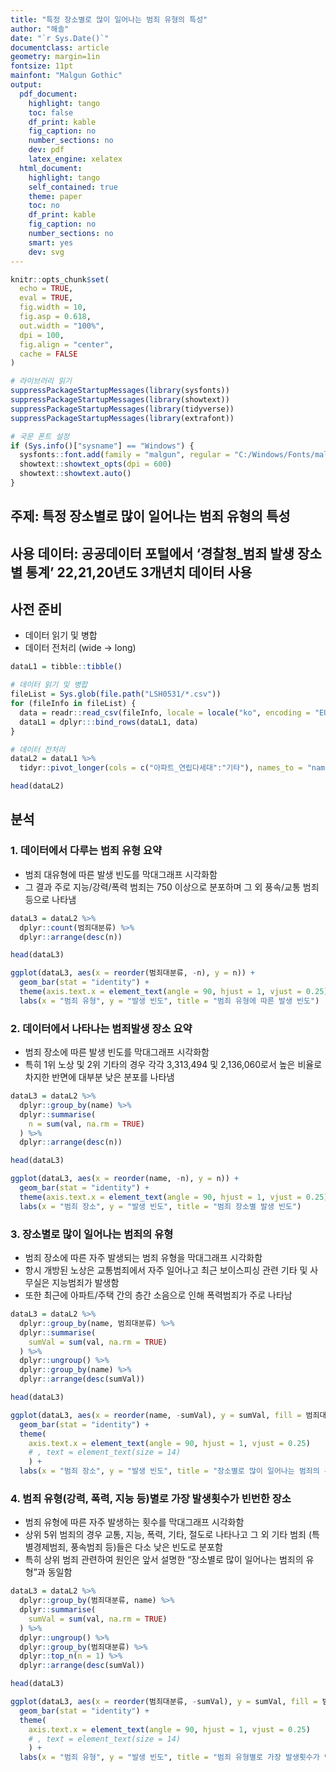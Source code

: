 ```yaml
---
title: "특정 장소별로 많이 일어나는 범죄 유형의 특성"
author: "해솔"
date: "`r Sys.Date()`"
documentclass: article
geometry: margin=1in
fontsize: 11pt
mainfont: "Malgun Gothic"
output:
  pdf_document:
    highlight: tango
    toc: false
    df_print: kable
    fig_caption: no
    number_sections: no
    dev: pdf
    latex_engine: xelatex
  html_document:
    highlight: tango
    self_contained: true
    theme: paper
    toc: no
    df_print: kable
    fig_caption: no
    number_sections: no
    smart: yes
    dev: svg
---
```


```r
knitr::opts_chunk$set(
  echo = TRUE,
  eval = TRUE,
  fig.width = 10,
  fig.asp = 0.618,
  out.width = "100%",
  dpi = 100,
  fig.align = "center",
  cache = FALSE
)

# 라이브러리 읽기
suppressPackageStartupMessages(library(sysfonts))
suppressPackageStartupMessages(library(showtext))
suppressPackageStartupMessages(library(tidyverse))
suppressPackageStartupMessages(library(extrafont))

# 국문 폰트 설정
if (Sys.info()["sysname"] == "Windows") {
  sysfonts::font.add(family = "malgun", regular = "C:/Windows/Fonts/malgun.ttf")
  showtext::showtext_opts(dpi = 600)
  showtext::showtext.auto()
}
```

## 주제: 특정 장소별로 많이 일어나는 범죄 유형의 특성
## 사용 데이터: 공공데이터 포털에서 ‘경찰청_범죄 발생 장소별 통계’ 22,21,20년도 3개년치 데이터 사용

## 사전 준비
- 데이터 읽기 및 병합
- 데이터 전처리 (wide -> long)
```r
dataL1 = tibble::tibble()

# 데이터 읽기 및 병합
fileList = Sys.glob(file.path("LSH0531/*.csv"))
for (fileInfo in fileList) {
  data = readr::read_csv(fileInfo, locale = locale("ko", encoding = "EUC-KR"))
  dataL1 = dplyr:::bind_rows(dataL1, data)
}

# 데이터 전처리
dataL2 = dataL1 %>% 
  tidyr::pivot_longer(cols = c("아파트_연립다세대":"기타"), names_to = "name", values_to = "val")

head(dataL2)
```

## 분석
### 1. 데이터에서 다루는 범죄 유형 요약
- 범죄 대유형에 따른 발생 빈도를 막대그래프 시각화함
- 그 결과 주로 지능/강력/폭력 범죄는 750 이상으로 분포하며 그 외 풍속/교통 범죄 등으로 나타냄
```r
dataL3 = dataL2 %>%
  dplyr::count(범죄대분류) %>%
  dplyr::arrange(desc(n))

head(dataL3)

ggplot(dataL3, aes(x = reorder(범죄대분류, -n), y = n)) +
  geom_bar(stat = "identity") +
  theme(axis.text.x = element_text(angle = 90, hjust = 1, vjust = 0.25)) +
  labs(x = "범죄 유형", y = "발생 빈도", title = "범죄 유형에 따른 발생 빈도")
```

### 2. 데이터에서 나타나는 범죄발생 장소 요약
- 범죄 장소에 따른 발생 빈도를 막대그래프 시각화함
- 특히 1위 노상 및 2위 기타의 경우 각각 3,313,494 및 2,136,060로서 높은 비율로 차지한 반면에 대부분 낮은 분포를 나타냄
```r
dataL3 = dataL2 %>%
  dplyr::group_by(name) %>%
  dplyr::summarise(
    n = sum(val, na.rm = TRUE)
  ) %>% 
  dplyr::arrange(desc(n))

head(dataL3)

ggplot(dataL3, aes(x = reorder(name, -n), y = n)) +
  geom_bar(stat = "identity") +
  theme(axis.text.x = element_text(angle = 90, hjust = 1, vjust = 0.25)) +
  labs(x = "범죄 장소", y = "발생 빈도", title = "범죄 장소별 발생 빈도")
```

### 3. 장소별로 많이 일어나는 범죄의 유형
- 범죄 장소에 따른 자주 발생되는 범죄 유형을 막대그래프 시각화함
- 항시 개방된 노상은 교통범죄에서 자주 일어나고 최근 보이스피싱 관련 기타 및 사무실은 지능범죄가 발생함
- 또한 최근에 아파트/주택 간의 층간 소음으로 인해 폭력범죄가 주로 나타남
```r
dataL3 = dataL2 %>% 
  dplyr::group_by(name, 범죄대분류) %>% 
  dplyr::summarise(
    sumVal = sum(val, na.rm = TRUE)
  ) %>% 
  dplyr::ungroup() %>%
  dplyr::group_by(name) %>%
  dplyr::arrange(desc(sumVal))

head(dataL3)

ggplot(dataL3, aes(x = reorder(name, -sumVal), y = sumVal, fill = 범죄대분류)) +
  geom_bar(stat = "identity") +
  theme(
    axis.text.x = element_text(angle = 90, hjust = 1, vjust = 0.25)
    # , text = element_text(size = 14)
    ) +
  labs(x = "범죄 장소", y = "발생 빈도", title = "장소별로 많이 일어나는 범죄의 유형")
```

### 4. 범죄 유형(강력, 폭력, 지능 등)별로 가장 발생횟수가 빈번한 장소
- 범죄 유형에 따른 자주 발생하는 횟수를 막대그래프 시각화함
- 상위 5위 범죄의 경우 교통, 지능, 폭력, 기타, 절도로 나타나고 그 외 기타 범죄 (특별경제범죄, 풍속범죄 등)들은 다소 낮은 빈도로 분포함
- 특히 상위 범죄 관련하여 원인은 앞서 설명한 "장소별로 많이 일어나는 범죄의 유형"과 동일함
```r
dataL3 = dataL2 %>%
  dplyr::group_by(범죄대분류, name) %>%
  dplyr::summarise(
    sumVal = sum(val, na.rm = TRUE)
  ) %>%
  dplyr::ungroup() %>%
  dplyr::group_by(범죄대분류) %>%
  dplyr::top_n(n = 1) %>% 
  dplyr::arrange(desc(sumVal))

head(dataL3)

ggplot(dataL3, aes(x = reorder(범죄대분류, -sumVal), y = sumVal, fill = 범죄대분류)) +
  geom_bar(stat = "identity") +
  theme(
    axis.text.x = element_text(angle = 90, hjust = 1, vjust = 0.25)
    # , text = element_text(size = 14)
    ) +
  labs(x = "범죄 유형", y = "발생 빈도", title = "범죄 유형별로 가장 발생횟수가 빈번한 장소")
```
